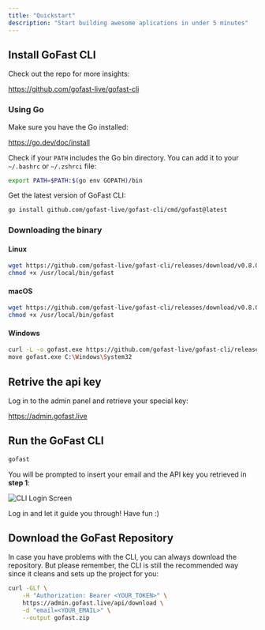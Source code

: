 ```yaml
---
title: "Quickstart"
description: "Start building awesome aplications in under 5 minutes"
---
```


## Install GoFast CLI

Check out the repo for more insights:

https://github.com/gofast-live/gofast-cli

### Using Go

Make sure you have the Go installed:

https://go.dev/doc/install

Check if your `PATH` includes the Go bin directory. You can add it to your `~/.bashrc` or `~/.zshrci` file:

```bash
export PATH=$PATH:$(go env GOPATH)/bin
```

Get the latest version of GoFast CLI:

```bash
go install github.com/gofast-live/gofast-cli/cmd/gofast@latest
```

### Downloading the binary

#### Linux

```bash
wget https://github.com/gofast-live/gofast-cli/releases/download/v0.8.0/gofast-linux-amd64 -O /usr/local/bin/gofast
chmod +x /usr/local/bin/gofast
```

#### macOS

```bash
wget https://github.com/gofast-live/gofast-cli/releases/download/v0.8.0/gofast-darwin-amd64 -O /usr/local/bin/gofast
chmod +x /usr/local/bin/gofast
```

#### Windows

```bash
curl -L -o gofast.exe https://github.com/gofast-live/gofast-cli/releases/download/v0.8.0/gofast-windows-amd64.exe
move gofast.exe C:\Windows\System32
```

## Retrive the api key

Log in to the admin panel and retrieve your special key:

https://admin.gofast.live

## Run the GoFast CLI

```bash
gofast
```

You will be prompted to insert your email and the API key you retrieved in **step 1**:

![CLI Login Screen](/images/login.jpg)

Log in and let it guide you through! Have fun :)

## Download the GoFast Repository

In case you have problems with the CLI, you can always download the repository. But please remember, the CLI is still the recommended way since it cleans and sets up the project for you:

```bash
curl -GLf \
    -H "Authorization: Bearer <YOUR_TOKEN>" \
    https://admin.gofast.live/api/download \
    -d "email=<YOUR_EMAIL>" \
    --output gofast.zip
```
